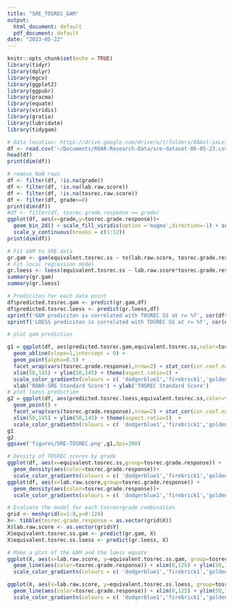 ```yaml
---
title: "SRE_TOSREC_GAM"
output:
  html_document: default
  pdf_document: default
date: "2023-05-22"
---
```


```r
knitr::opts_chunk$set(echo = TRUE)
library(tidyr)
library(dplyr)
library(mgcv)
library(ggplot2)
library(ggpubr)
library(pracma)
library(equate)
library(viridis)
library(gratia)
library(lubridate)
library(tidygam)
```

```r
# Data location: https://drive.google.com/drive/u/1/folders/0AAol-yxLe1sfUk9PVA
df <- read.csv('~/Documents/ROAR-Research-Data/sre-dataset-06-05-23.csv')
head(df)
print(dim(df))

# remove NaN rows
df <- filter(df, !is.na(grade))
df <- filter(df, !is.na(lab.raw.score))
df <- filter(df, !is.na(tosrec.raw.score))
df <- filter(df, grade<=8)
print(dim(df))
#df <- filter(df, tosrec.grade.response == grade)
ggplot(df, aes(x=grade,y=tosrec.grade.response))+
  geom_bin_2d() + scale_fill_viridis(option ='magma',direction=-1) + scale_x_continuous(breaks = c(1:12)) +
  scale_y_continuous(breaks = c(1:12))
print(dim(df))
```

```r
# Fit GAM to SRE data
gr.gam <- gam(equivalent.tosrec.ss ~ te(lab.raw.score, tosrec.grade.response,k=3), bs='tp', data=df, method='REML')
# Fit local regression model
gr.loess <- loess(equivalent.tosrec.ss ~ lab.raw.score*tosrec.grade.response, data=df)
summary(gr.gam)
summary(gr.loess)

# Prediciton for each data point
df$predicted.tosrec.gam <- predict(gr.gam,df)
df$predicted.tosrec.loess <- predict(gr.loess,df)
sprintf('GAM prediciton is correlated with TOSREC SS at r= %f', cor(df$predicted.tosrec.gam,df$equivalent.tosrec.ss, use="pairwise.complete.obs"))
sprintf('LOESS prediciton is correlated with TOSREC SS at r= %f', cor(df$predicted.tosrec.loess,df$equivalent.tosrec.ss, use="pairwise.complete.obs"))

# plot gam prediction

g1 = ggplot(df, aes(predicted.tosrec.gam,equivalent.tosrec.ss,color=tosrec.grade.response))+
  geom_abline(slope=1,intercept = 0) +
  geom_point(alpha=0.5) +
  facet_wrap(vars(tosrec.grade.response),nrow=2) + stat_cor(cor.coef.name = 'r', aes(label = ..r.label..)) +
  xlim(50,145) + ylim(50,145) + theme(aspect.ratio=1) +
  scale_color_gradientn(colours = c( 'dodgerblue1','firebrick1','goldenrod1'), name='Grade')+
  xlab('ROAR-SRE Standard Score') + ylab('TOSREC Standard Score')
# plot loess prediction
g2 = ggplot(df, aes(predicted.tosrec.loess,equivalent.tosrec.ss,color=tosrec.grade.response))+
  geom_point() +
  facet_wrap(vars(tosrec.grade.response),nrow=2) + stat_cor(cor.coef.name = 'r', aes(label = ..r.label..)) +
  xlim(50,145) + ylim(50,145) + theme(aspect.ratio=1)  +
  scale_color_gradientn(colours = c( 'dodgerblue1','firebrick1','goldenrod1'))
g1
g2
ggsave('figures/SRE-TOSREC.png',g1,dpi=300)
```


```r
# Density of TOSREC scores by grade
ggplot(df, aes(x=equivalent.tosrec.ss,group=tosrec.grade.response)) +
  geom_density(aes(color=tosrec.grade.response))+
  scale_color_gradientn(colours = c( 'dodgerblue1','firebrick1','goldenrod1'))
ggplot(df, aes(x=lab.raw.score,group=tosrec.grade.response)) +
  geom_density(aes(color=tosrec.grade.response))+
  scale_color_gradientn(colours = c( 'dodgerblue1','firebrick1','goldenrod1'))

# Evaluate the model for each tosrec+grade combination
grid <- meshgrid(x=1:8,y=0:120)
X<- tibble(tosrec.grade.response = as.vector(grid$X))
X$lab.raw.score <- as.vector(grid$Y)
X$equivalent.tosrec.ss.gam <- predict(gr.gam, X)
X$equivalent.tosrec.ss.loess <- predict(gr.loess, X)

# Make a plot of the GAM and the loess equate
ggplot(X, aes(x=lab.raw.score, y=equivalent.tosrec.ss.gam, group=tosrec.grade.response))+
  geom_line(aes(color=tosrec.grade.response)) + xlim(0,125) + ylim(50,145) + ggtitle('GAM Prediction') +
  scale_color_gradientn(colours = c( 'dodgerblue1','firebrick1','goldenrod1'))

ggplot(X, aes(x=lab.raw.score, y=equivalent.tosrec.ss.loess, group=tosrec.grade.response))+
  geom_line(aes(color=tosrec.grade.response)) + xlim(0,125) + ylim(50,145) + ggtitle('LOESS Prediction') +
  scale_color_gradientn(colours = c( 'dodgerblue1','firebrick1','goldenrod1'))
```


